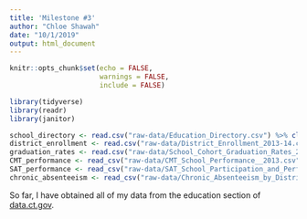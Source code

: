 ```yaml
---
title: 'Milestone #3'
author: "Chloe Shawah"
date: "10/1/2019"
output: html_document
---
```


```r
knitr::opts_chunk$set(echo = FALSE,
                      warnings = FALSE,
                      include = FALSE)

library(tidyverse)
library(readr)
library(janitor)
```

```r

school_directory <- read.csv("raw-data/Education_Directory.csv") %>% clean_names()
district_enrollment <- read.csv("raw-data/District_Enrollment_2013-14.csv") %>% clean_names()
graduation_rates <- read.csv("raw-data/School_Cohort_Graduation_Rates_2013.csv") %>% clean_names()
CMT_performance <- read_csv("raw-data/CMT_School_Performance__2013.csv") %>% clean_names()
SAT_performance <- read_csv("raw-data/SAT_School_Participation_and_Performance_2012-2013.csv") %>% clean_names()
chronic_absenteeism <- read_csv("raw-data/Chronic_Absenteeism_by_District_2012-13.csv") %>% clean_names()
```

So far, I have obtained all of my data from the education section of [data.ct.gov](https://data.ct.gov/browse?category=Education).


